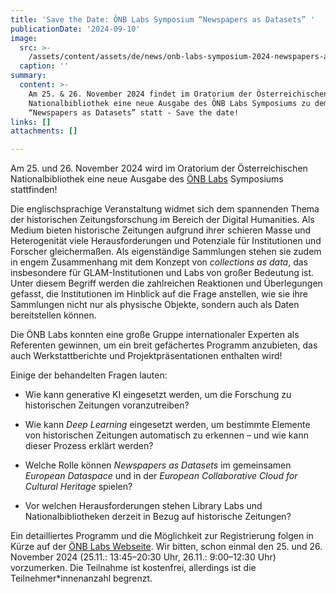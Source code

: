 ```yaml
---
title: 'Save the Date: ÖNB Labs Symposium “Newspapers as Datasets” '
publicationDate: '2024-09-10'
image:
  src: >-
    /assets/content/assets/de/news/onb-labs-symposium-2024-newspapers-as-datasets/image.jpg
  caption: ''
summary:
  content: >-
    Am 25. & 26. November 2024 findet im Oratorium der Österreichischen
    Nationalbibliothek eine neue Ausgabe des ÖNB Labs Symposiums zu dem Thema
    “Newspapers as Datasets” statt - Save the date!
links: []
attachments: []

---
```


Am 25. und 26. November 2024 wird im Oratorium der Österreichischen Nationalbibliothek eine neue Ausgabe des [ÖNB Labs](https://labs.onb.ac.at/de/) Symposiums stattfinden!

Die englischsprachige Veranstaltung widmet sich dem spannenden Thema der historischen Zeitungsforschung im Bereich der Digital Humanities. Als Medium bieten historische Zeitungen aufgrund ihrer schieren Masse und Heterogenität viele Herausforderungen und Potenziale für Institutionen und Forscher gleichermaßen. Als eigenständige Sammlungen stehen sie zudem in engem Zusammenhang mit dem Konzept von *collections as data*, das insbesondere für GLAM-Institutionen und Labs von großer Bedeutung ist. Unter diesem Begriff werden die zahlreichen Reaktionen und Überlegungen gefasst, die Institutionen im Hinblick auf die Frage anstellen, wie sie ihre Sammlungen nicht nur als physische Objekte, sondern auch als Daten bereitstellen können.

Die ÖNB Labs konnten eine große Gruppe internationaler Experten als Referenten gewinnen, um ein breit gefächertes Programm anzubieten, das auch Werkstattberichte und Projektpräsentationen enthalten wird!&#x20;

Einige der behandelten Fragen lauten:

* Wie kann generative KI eingesetzt werden, um die Forschung zu historischen Zeitungen voranzutreiben?

- Wie kann *Deep Learning* eingesetzt werden, um bestimmte Elemente von historischen Zeitungen automatisch zu erkennen – und wie kann dieser Prozess erklärt werden?

* Welche Rolle können *Newspapers as Datasets* im gemeinsamen *European Dataspace* und in der *European Collaborative Cloud for Cultural Heritage* spielen?

- Vor welchen Herausforderungen stehen Library Labs und Nationalbibliotheken derzeit in Bezug auf historische Zeitungen?

Ein detailliertes Programm und die Möglichkeit zur Registrierung folgen in Kürze auf der [ÖNB Labs Webseite](https://labs.onb.ac.at/de/topic/symposium-2024/). Wir bitten, schon einmal den 25. und 26. November 2024 (25.11.: 13:45–20:30 Uhr, 26.11.: 9:00–12:30 Uhr) vorzumerken. Die Teilnahme ist kostenfrei, allerdings ist die Teilnehmer\*innenanzahl begrenzt.

